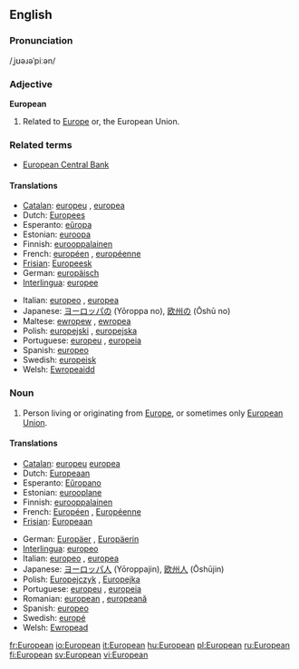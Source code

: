 {{wikipedia}}
==English==
===Pronunciation===
/ˌjʊəɹəˈpiːən/

===Adjective===
'''European'''

# Related to [[Europe]] or, the European Union.

===Related terms===
* [[European Central Bank]]

====Translations====
{{rfc-level|Translations at L4+ not in L3 POS section (AutoFormat would have corrected level of Related terms)}}
{{top}}
*[[Catalan]]: [[europeu]] {{m}}, [[europea]] {{f}}
*Dutch: [[Europees]]
*Esperanto: [[eŭropa]]
*Estonian: [[euroopa]]
*Finnish: [[eurooppalainen]]
*French: [[européen]] {{m}}, [[européenne]] {{f}}
*[[Frisian]]: [[Europeesk]]
*German: [[europäisch]]
*[[Interlingua]]: [[europee]]
{{mid}}
*Italian: [[europeo]] {{m}}, [[europea]] {{f}}
*Japanese: [[ヨーロッパ]]の (Yōroppa no), [[欧州]]の (Ōshū no)
*Maltese: [[ewropew]] {{m}}, [[ewropea]] {{f}}
*Polish: [[europejski]] {{m}}, [[europejska]] {{f}}
*Portuguese: [[europeu]] {{m}}, [[europeia]] {{f}}
*Spanish: [[europeo]]
*Swedish: [[europeisk]]
*Welsh: [[Ewropeaidd]]
{{bottom}}

===Noun===
{{en-noun}}

# Person living or originating from [[Europe]], or sometimes only [[European Union]].

====Translations====
{{top}}
*[[Catalan]]: [[europeu]] {{m}} [[europea]] {{f}}
*Dutch: [[Europeaan]]
*Esperanto: [[Eŭropano]]
*Estonian: [[eurooplane]]
*Finnish: [[eurooppalainen]]
*French: [[Européen]] {{m}}, [[Européenne]] {{f}}
*[[Frisian]]: [[Europeaan]]
{{mid}}
*German: [[Europäer]] {{m}}, [[Europäerin]] {{f}}
*[[Interlingua]]: [[europeo]]
*Italian: [[europeo]] {{m}}, [[europea]] {{f}}
*Japanese: [[ヨーロッパ人]] (Yōroppajin), [[欧州人]] (Ōshūjin)
*Polish: [[Europejczyk]] {{m}}, [[Europejka]] {{f}}
*Portuguese: [[europeu]] {{m}}, [[europeia]] {{f}}
*Romanian: [[european]] {{m}}, [[europeană]] {{f}}
*Spanish: [[europeo]]
*Swedish: [[europé]] {{c}}
*Welsh: [[Ewropead]]
{{bottom}}

[[fr:European]]
[[io:European]]
[[it:European]]
[[hu:European]]
[[pl:European]]
[[ru:European]]
[[fi:European]]
[[sv:European]]
[[vi:European]]